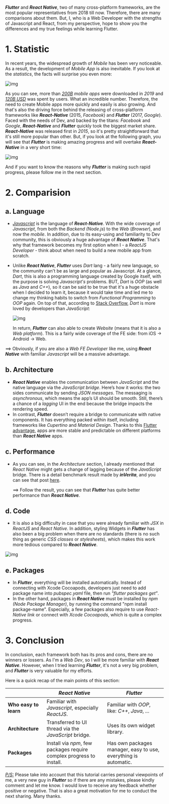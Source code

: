 **_Flutter_** and **_React Native_**, two of many cross-platform frameworks, are the most popular representatives from 2018 till now. Therefore, there are many comparisons about them. But, I, who is a Web Developer with the strengths of Javascript and React, from my perspective, hope to show you the differences and my true feelings while learning Flutter.

# 1. Statistic

In recent years, the widespread growth of _Mobile_ has been very noticeable. As a result, the development of _Mobile App_ is also inevitable. If you look at the _statistics_, the facts will surprise you even more:

![img](https://static-t.aa-cdn.net/wp-content/uploads/2020/01/2020-state-of-mobile-exec-summary-1024x349.png#center)

As you can see, more than _<u>200B</u>_ _mobile apps_ were downloaded in _2019_ and <u>_120B USD_</u> was spent by users. What an incredible number. Therefore, the need to create Mobile apps more quickly and easily is also growing. And that's also the driving force behind the releasing of cross-platform frameworks like **_React-Native_** (2015, _Facebook_) and **_Flutter_** (2017, _Google_). Faced with the needs of Dev, and backed by the titans: _Facebook_ and _Google_, **_React-Native_** and **_Flutter_** quickly took the biggest market share. **_React-Native_** was released first in _2015_, so it's pretty straightforward that it's still more popular than other. But, if you look at the following graph, you will see that **_Flutter_** is making amazing progress and will overtake **_React-Native_** in a very short time:

![img](https://miro.medium.com/max/1400/0*-7T6tfi5oJgkD3AA#center)

And if you want to know the reasons why **_Flutter_** is making such rapid progress, please follow me in the next section.

# 2. Comparision

## a. Language

- _<u>Javascript</u>_ is the language of **_React-Native_**. With the wide coverage of _Javascript_, from both the _Backend_ _(Node.js_) to the _Web_ (_Browser_), and now the _mobile_. In addition, due to its easy-using and familiarity to Dev community, this is obviously a huge advantage of **_React Native_**. That's why that framework becomes my first option when I - a _ReactJS Developer_ - think about when need to build a new mobile app from scratch.

- Unlike **_React Native_**, **_Flutter_** uses _Dart_ lang - a fairly new language, so the community can't be as large and popular as Javascript. At a glance, _Dart_, this is also a programming language created by Google itself, with the purpose is solving _Javascript's_ problems. BUT, _Dart_ is _OOP_ (as well as _Java_ and _C++_), so it can be said to be true that it's a huge obstacle when I decided to learn it, because it would take time and led me to change my thinking habits to switch from _Functional Programming_ to _OOP_ again. On top of that, according to [Stack Overflow](https://insights.stackoverflow.com/survey/2020#technology-most-loved-dreaded-and-wanted-languages-loved), _Dart_ is more loved by developers than _JavaScript_:

  ![img](https://161cli18elctkuzva3yluzd6-wpengine.netdna-ssl.com/wp-content/uploads/2020/07/nPVaEhwQSUFvfDDUZM3mgXgKQxNkKBj2GoNWQuRM.jpeg#center)

  In return, **_Flutter_** can also able to create _Website_ (means that it is also a _Web platform_). This is a fairly wide coverage of the FE side: from iOS -> Android -> Web.

==> Obviously, if you are also a *Web FE Develope*r like me, using **_React Native_** with familiar _Javascript_ will be a massive advantage.

## b. Architecture

- **_React Native_** enables the communication between _JavaScript_ and the native language via the _JavaScript bridge_. Here’s how it works: the two sides communicate by sending _JSON messages_. The messaging is _asynchronous_, which means the app’s UI should be smooth. Still, there’s a chance of a _lagging_ UI in the end because the bridge impacts the rendering speed.
- In contrast, **_Flutter_** doesn’t require a bridge to communicate with native components. It has everything packed within itself, including frameworks like _Cupertino_ and _Material Design_. Thanks to this [Flutter advantage](https://relevant.software/blog/top-8-flutter-advantages-and-why-you-should-try-flutter-on-your-next-project/), apps are more stable and predictable on different platforms than **_React Native_** apps.

## c. Performance

- As you can see, in the _Architecture_ section, I already mentioned that _React Native_ might gets a change of lagging because of the _JavaScript_ bridge. There is a detail benchmark result made by **_inVerita_**, and you can see that post [here](https://inveritasoft.com/blog/flutter-vs-react-native-vs-native-deep-performance-comparison).

  ==> Follow the result, you can see that **_Flutter_** has quite better performance than **_React Native_**.

## d. Code

- It is also a big difficulty in case that you were already familiar with _JSX_ in _ReactJS_ and _React Native_. In addition, styling Widgets in **_Flutter_** has also been a big problem when there are no standards (there is no such thing as generic _CSS classes_ or _stylesheets_), which makes this work more tedious compared to **_React Native_**.

![img](https://i.imgur.com/U8mhoTr.png#center)

## e. Packages

- In **_Flutter_**, everything will be installed automatically. Instead of connecting with Xcode Cocoapods, developers just need to add package name into _pubspec.yaml_ file, then run _"flutter packages get"_.
- In the other hand, packages in **_React Native_** must be installed by _npm_ _(Node Package Manager)_, by running the command "npm install package-name". Especially, a few packages also require to use _React-Native link_ or connect with _Xcode Cocoapods_, which is quite a complex progress.

# 3. Conclusion

In conclusion, each framework both has its pros and cons, there are no winners or lossers. As I'm a _Web Dev_, so I will be more familiar with **_React Native_**. However, when I tried learning **_Flutter_**, it's not a very big problem, and **_Flutter_** is very valuable for my efforts.

Here is a quick recap of the main points of this section:

|                       | _React Native_                                                       | _Flutter_                                                       |
| --------------------- | -------------------------------------------------------------------- | --------------------------------------------------------------- |
| **Who easy to learn** | Familiar with _Javascript_, especially _ReactJS_.                    | Familiar with _OOP_, like: _C++_, _Java_, ...                   |
| **Architecture**      | Transferred to UI thread via the _JavaScript_ bridge.                | Uses its own widget library.                                    |
| **Packages**          | Install via _npm_, few packages require complex progress to install. | Has own packages manager, easy to use, everything is automatic. |

_<u>P/S:</u>_ Please take into account that this tutorial carries personal viewpoints of me, a very new guy in **_Flutter_** so if there are any mistakes, please kindly comment and let me know. I would love to receive any feedback whether positive or negative. That is also a great motivation for me to conduct the next sharing. Many thanks.
